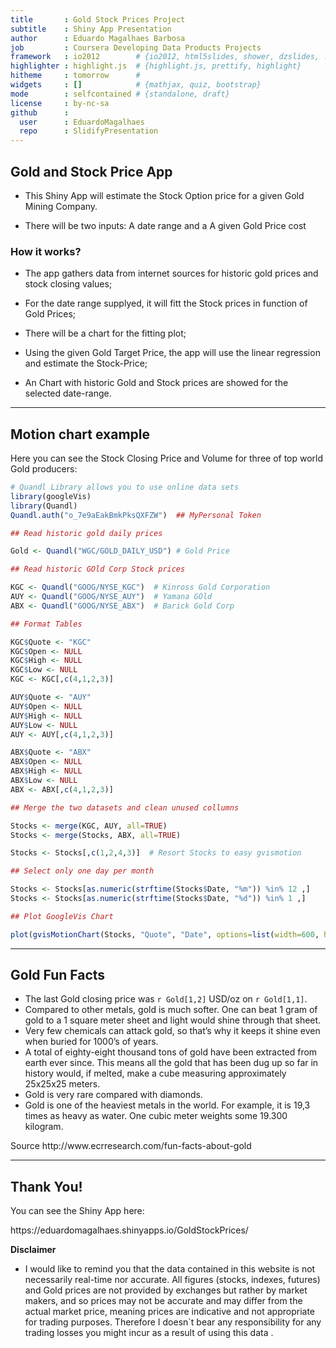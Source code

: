 ```yaml
---
title       : Gold Stock Prices Project
subtitle    : Shiny App Presentation
author      : Eduardo Magalhaes Barbosa
job         : Coursera Developing Data Products Projects
framework   : io2012        # {io2012, html5slides, shower, dzslides, ...}
highlighter : highlight.js  # {highlight.js, prettify, highlight}
hitheme     : tomorrow      # 
widgets     : []            # {mathjax, quiz, bootstrap}
mode        : selfcontained # {standalone, draft}
license     : by-nc-sa
github      :
  user      : EduardoMagalhaes
  repo      : SlidifyPresentation
---
```



## Gold and Stock Price App

* This Shiny App will estimate the Stock Option price for a given Gold Mining Company.

* There will be two inputs: A date range and a A given Gold Price cost

### How it works?

* The app gathers data from internet sources for historic gold prices and stock closing values;

* For the date range supplyed, it will fitt the Stock prices in function of Gold Prices;

* There will be a chart for the fitting plot;

* Using the given Gold Target Price, the app will use the linear regression and estimate the Stock-Price;

* An Chart with historic Gold and Stock prices are showed for the selected date-range.

---


## Motion chart example

Here you can see the Stock Closing Price and Volume for three of top world Gold producers:

```r
# Quandl Library allows you to use online data sets
library(googleVis)
library(Quandl)
Quandl.auth("o_7e9aEakBmkPksQXFZW")  ## MyPersonal Token

## Read historic gold daily prices

Gold <- Quandl("WGC/GOLD_DAILY_USD") # Gold Price

## Read historic GOld Corp Stock prices

KGC <- Quandl("GOOG/NYSE_KGC")  # Kinross Gold Corporation
AUY <- Quandl("GOOG/NYSE_AUY")  # Yamana GOld
ABX <- Quandl("GOOG/NYSE_ABX")  # Barick Gold Corp

## Format Tables

KGC$Quote <- "KGC"
KGC$Open <- NULL
KGC$High <- NULL
KGC$Low <- NULL
KGC <- KGC[,c(4,1,2,3)]

AUY$Quote <- "AUY"
AUY$Open <- NULL
AUY$High <- NULL
AUY$Low <- NULL
AUY <- AUY[,c(4,1,2,3)]

ABX$Quote <- "ABX"
ABX$Open <- NULL
ABX$High <- NULL
ABX$Low <- NULL
ABX <- ABX[,c(4,1,2,3)]

## Merge the two datasets and clean unused collumns

Stocks <- merge(KGC, AUY, all=TRUE)
Stocks <- merge(Stocks, ABX, all=TRUE)

Stocks <- Stocks[,c(1,2,4,3)]  # Resort Stocks to easy gvismotion

## Select only one day per month

Stocks <- Stocks[as.numeric(strftime(Stocks$Date, "%m")) %in% 12 ,]
Stocks <- Stocks[as.numeric(strftime(Stocks$Date, "%d")) %in% 1 ,]

## Plot GoogleVis Chart

plot(gvisMotionChart(Stocks, "Quote", "Date", options=list(width=600, height=400)))

```

---

## Gold Fun Facts

* The last Gold closing price was `r Gold[1,2]` USD/oz on `r Gold[1,1]`.
* Compared to other metals, gold is much softer. One can beat 1 gram of gold to a 1 square meter sheet and light would shine through that sheet.
* Very few chemicals can attack gold, so that’s why it keeps it shine even when buried for 1000’s of years.
* A total of eighty-eight thousand tons of gold have been extracted from earth ever since. This means all the gold that has been dug up so far in history would, if melted, make a cube measuring approximately 25x25x25 meters.
* Gold is very rare compared with diamonds.
* Gold is one of the heaviest metals in the world. For example, it is 19,3 times as heavy as water. One cubic meter weights some 19.300 kilogram.

Source http://www.ecrresearch.com/fun-facts-about-gold


---

## Thank You!


You can see the Shiny App here: 

https://eduardomagalhaes.shinyapps.io/GoldStockPrices/

<Strong>Disclaimer</Strong>

* I would like to remind you that the data contained in this website is not necessarily real-time nor accurate. All figures (stocks, indexes, futures) and Gold prices are not provided by exchanges but rather by market makers, and so prices may not be accurate and may differ from the actual market price, meaning prices are indicative and not appropriate for trading purposes. Therefore I doesn`t bear any responsibility for any trading losses you might incur as a result of using this data .

